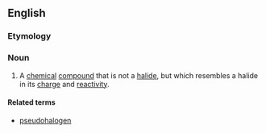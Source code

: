 ==English==
===Etymology===
{{prefix|pseudo|halide}}

===Noun===
{{en-noun}}
# {{context|chemistry}} A [[chemical]] [[compound]] that is not a [[halide]], but which resembles a halide in its [[charge]] and [[reactivity]].

====Related terms====
*[[pseudohalogen]]